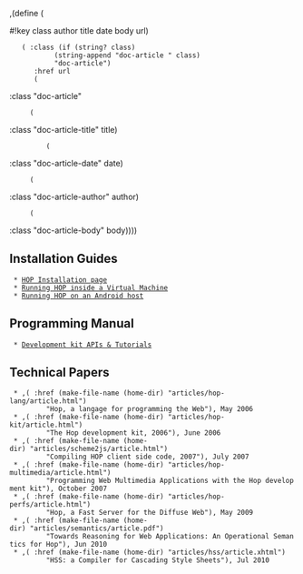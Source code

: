 ,(define (<ARTICLE> #!key class author title date body url)
    (<A> :class (if (string? class)
		    (string-append "doc-article " class)
		    "doc-article")
       :href url
       (<DIV> :class "doc-article"
	  (<DIV> :class "doc-article-title" title)
          (<DIV> :class "doc-article-date" date)
	  (<DIV> :class "doc-article-author" author)
	  (<DIV> :class "doc-article-body" body))))

== Installation Guides ==

  * [[/hop/home/install|HOP Installation page]]
  * [[/hop/home/vm|Running HOP inside a Virtual Machine]]
  * [[/hop/home/android|Running HOP on an Android host]]


== Programming Manual ==

  * [[/hop/doc|Development kit APIs & Tutorials]]

== Technical Papers ==

  * ,(<A> :href (make-file-name (home-dir) "articles/hop-lang/article.html")
          "Hop, a langage for programming the Web"), May 2006
  * ,(<A> :href (make-file-name (home-dir) "articles/hop-kit/article.html")
          "The Hop development kit, 2006"), June 2006
  * ,(<A> :href (make-file-name (home-dir) "articles/scheme2js/article.html")
          "Compiling HOP client side code, 2007"), July 2007
  * ,(<A> :href (make-file-name (home-dir) "articles/hop-multimedia/article.html")
          "Programming Web Multimedia Applications with the Hop development kit"), October 2007
  * ,(<A> :href (make-file-name (home-dir) "articles/hop-perfs/article.html")
          "Hop, a Fast Server for the Diffuse Web"), May 2009
  * ,(<A> :href (make-file-name (home-dir) "articles/semantics/article.pdf")
          "Towards Reasoning for Web Applications: An Operational Semantics for Hop"), Jun 2010
  * ,(<A> :href (make-file-name (home-dir) "articles/hss/article.xhtml")
          "HSS: a Compiler for Cascading Style Sheets"), Jul 2010

